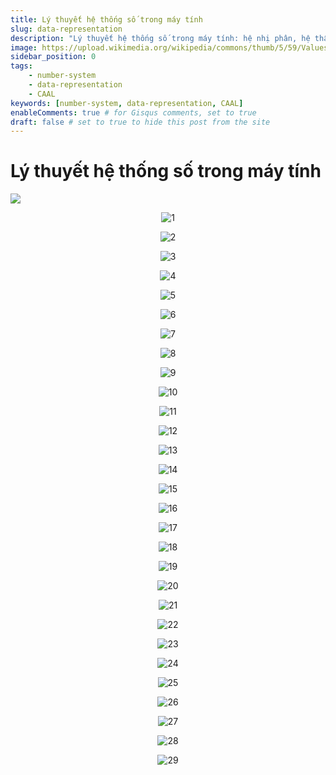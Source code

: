 ```yaml
---
title: Lý thuyết hệ thống số trong máy tính
slug: data-representation
description: "Lý thuyết hệ thống số trong máy tính: hệ nhị phân, hệ thập phân, hệ bát phân, hệ thập lục phân."
image: https://upload.wikimedia.org/wikipedia/commons/thumb/5/59/Values_of_digits_in_the_Decimal_numeral_system.svg/1280px-Values_of_digits_in_the_Decimal_numeral_system.svg.webp
sidebar_position: 0
tags:
    - number-system
    - data-representation
    - CAAL
keywords: [number-system, data-representation, CAAL]
enableComments: true # for Gisqus comments, set to true
draft: false # set to true to hide this post from the site
---
```



# Lý thuyết hệ thống số trong máy tính

[![](https://img.shields.io/badge/PDF-Download-green.svg)](https://github.com/ITUTE/CAAL/raw/main/TienNHM/Slides-VN/C1-Number-systems.pdf)

<p align="center">
    <img src="https://res.cloudinary.com/df3zf2d1g/image/upload/v1702192052/docs/caal/01-data-representation-computer-arithmetic/C1-Number-systems-01_yrpbbk.webp" loading='lazy' decoding='async' alt="1"/>
</p>

<p align="center">
    <img src="https://res.cloudinary.com/df3zf2d1g/image/upload/v1702192053/docs/caal/01-data-representation-computer-arithmetic/C1-Number-systems-02_cpdnhb.webp" loading='lazy' decoding='async' alt="2"/>
</p>

<p align="center">
    <img src="https://res.cloudinary.com/df3zf2d1g/image/upload/v1702192053/docs/caal/01-data-representation-computer-arithmetic/C1-Number-systems-03_vazlup.webp" loading='lazy' decoding='async' alt="3"/>
</p>

<p align="center">
    <img src="https://res.cloudinary.com/df3zf2d1g/image/upload/v1702192053/docs/caal/01-data-representation-computer-arithmetic/C1-Number-systems-04_edjjzj.webp" loading='lazy' decoding='async' alt="4"/>
</p>

<p align="center">
    <img src="https://res.cloudinary.com/df3zf2d1g/image/upload/v1702192053/docs/caal/01-data-representation-computer-arithmetic/C1-Number-systems-05_zgfd8m.webp" loading='lazy' decoding='async' alt="5"/>
</p>

<p align="center">
    <img src="https://res.cloudinary.com/df3zf2d1g/image/upload/v1702192054/docs/caal/01-data-representation-computer-arithmetic/C1-Number-systems-06_dp3s7c.webp" loading='lazy' decoding='async' alt="6"/>
</p>

<p align="center">
    <img src="https://res.cloudinary.com/df3zf2d1g/image/upload/v1702192054/docs/caal/01-data-representation-computer-arithmetic/C1-Number-systems-07_ts1oot.webp" loading='lazy' decoding='async' alt="7"/>
</p>

<p align="center">
    <img src="https://res.cloudinary.com/df3zf2d1g/image/upload/v1702192054/docs/caal/01-data-representation-computer-arithmetic/C1-Number-systems-08_my4tmw.webp" loading='lazy' decoding='async' alt="8"/>
</p>

<p align="center">
    <img src="https://res.cloudinary.com/df3zf2d1g/image/upload/v1702192054/docs/caal/01-data-representation-computer-arithmetic/C1-Number-systems-09_j3zdmw.webp" loading='lazy' decoding='async' alt="9"/>
</p>

<p align="center">
    <img src="https://res.cloudinary.com/df3zf2d1g/image/upload/v1702192055/docs/caal/01-data-representation-computer-arithmetic/C1-Number-systems-10_rimzst.webp" loading='lazy' decoding='async' alt="10"/>
</p>

<p align="center">
    <img src="https://res.cloudinary.com/df3zf2d1g/image/upload/v1702192065/docs/caal/01-data-representation-computer-arithmetic/C1-Number-systems-11_uxxoqb.webp" loading='lazy' decoding='async' alt="11"/>
</p>

<p align="center">
    <img src="https://res.cloudinary.com/df3zf2d1g/image/upload/v1702192065/docs/caal/01-data-representation-computer-arithmetic/C1-Number-systems-12_tzqwyb.webp" loading='lazy' decoding='async' alt="12"/>
</p>

<p align="center">
    <img src="https://res.cloudinary.com/df3zf2d1g/image/upload/v1702192065/docs/caal/01-data-representation-computer-arithmetic/C1-Number-systems-13_baby4a.webp" loading='lazy' decoding='async' alt="13"/>
</p>

<p align="center">
    <img src="https://res.cloudinary.com/df3zf2d1g/image/upload/v1702192066/docs/caal/01-data-representation-computer-arithmetic/C1-Number-systems-14_zdferu.webp" loading='lazy' decoding='async' alt="14"/>
</p>

<p align="center">
    <img src="https://res.cloudinary.com/df3zf2d1g/image/upload/v1702192066/docs/caal/01-data-representation-computer-arithmetic/C1-Number-systems-15_n6fpnf.webp" loading='lazy' decoding='async' alt="15"/>
</p>

<p align="center">
    <img src="https://res.cloudinary.com/df3zf2d1g/image/upload/v1702192066/docs/caal/01-data-representation-computer-arithmetic/C1-Number-systems-16_lhclki.webp" loading='lazy' decoding='async' alt="16"/>
</p>

<p align="center">
    <img src="https://res.cloudinary.com/df3zf2d1g/image/upload/v1702192066/docs/caal/01-data-representation-computer-arithmetic/C1-Number-systems-17_qr5esm.webp" loading='lazy' decoding='async' alt="17"/>
</p>

<p align="center">
    <img src="https://res.cloudinary.com/df3zf2d1g/image/upload/v1702192066/docs/caal/01-data-representation-computer-arithmetic/C1-Number-systems-18_rhoxid.webp" loading='lazy' decoding='async' alt="18"/>
</p>

<p align="center">
    <img src="https://res.cloudinary.com/df3zf2d1g/image/upload/v1702192067/docs/caal/01-data-representation-computer-arithmetic/C1-Number-systems-19_x3pzij.webp" loading='lazy' decoding='async' alt="19"/>
</p>

<p align="center">
    <img src="https://res.cloudinary.com/df3zf2d1g/image/upload/v1702192074/docs/caal/01-data-representation-computer-arithmetic/C1-Number-systems-20_a3jdr1.webp" loading='lazy' decoding='async' alt="20"/>
</p>

<p align="center">
    <img src="https://res.cloudinary.com/df3zf2d1g/image/upload/v1702192074/docs/caal/01-data-representation-computer-arithmetic/C1-Number-systems-21_wlfn4x.webp" loading='lazy' decoding='async' alt="21"/>
</p>

<p align="center">
    <img src="https://res.cloudinary.com/df3zf2d1g/image/upload/v1702192075/docs/caal/01-data-representation-computer-arithmetic/C1-Number-systems-22_s3szc5.webp" loading='lazy' decoding='async' alt="22"/>
</p>

<p align="center">
    <img src="https://res.cloudinary.com/df3zf2d1g/image/upload/v1702192075/docs/caal/01-data-representation-computer-arithmetic/C1-Number-systems-23_b7pqpe.webp" loading='lazy' decoding='async' alt="23"/>
</p>

<p align="center">
    <img src="https://res.cloudinary.com/df3zf2d1g/image/upload/v1702192052/docs/caal/01-data-representation-computer-arithmetic/C1-Number-systems-24_cjlak9.webp" loading='lazy' decoding='async' alt="24"/>
</p>

<p align="center">
    <img src="https://res.cloudinary.com/df3zf2d1g/image/upload/v1702192052/docs/caal/01-data-representation-computer-arithmetic/C1-Number-systems-25_g5ygkq.webp" loading='lazy' decoding='async' alt="25"/>
</p>

<p align="center">
    <img src="https://res.cloudinary.com/df3zf2d1g/image/upload/v1702192052/docs/caal/01-data-representation-computer-arithmetic/C1-Number-systems-26_demfqv.webp" loading='lazy' decoding='async' alt="26"/>
</p>

<p align="center">
    <img src="https://res.cloudinary.com/df3zf2d1g/image/upload/v1702192054/docs/caal/01-data-representation-computer-arithmetic/C1-Number-systems-27_a3abog.webp" loading='lazy' decoding='async' alt="27"/>
</p>

<p align="center">
    <img src="https://res.cloudinary.com/df3zf2d1g/image/upload/v1702192053/docs/caal/01-data-representation-computer-arithmetic/C1-Number-systems-28_ijwwjc.webp" loading='lazy' decoding='async' alt="28"/>
</p>

<p align="center">
    <img src="https://res.cloudinary.com/df3zf2d1g/image/upload/v1702192053/docs/caal/01-data-representation-computer-arithmetic/C1-Number-systems-29_j7j67i.webp" loading='lazy' decoding='async' alt="29"/>
</p>
